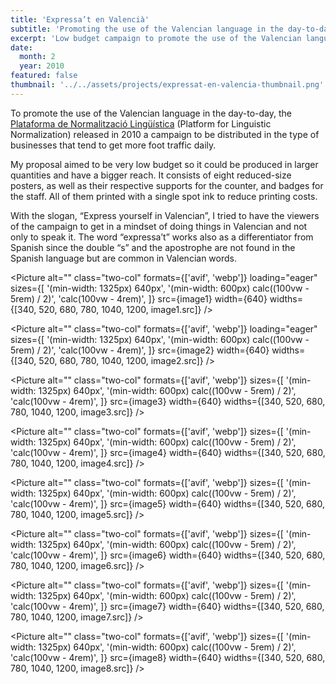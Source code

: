 ```yaml
---
title: 'Expressa’t en Valencià'
subtitle: 'Promoting the use of the Valencian language in the day-to-day'
excerpt: 'Low budget campaign to promote the use of the Valencian language in the day-to-day.'
date:
  month: 2
  year: 2010
featured: false
thumbnail: '../../assets/projects/expressat-en-valencia-thumbnail.png'
---
```



To promote the use of the Valencian language in the day-to-day, the [Plataforma de Normalització Lingüística](https://www.dival.es/normalitzacio/) (Platform for Linguistic Normalization) released in 2010 a campaign to be distributed in the type of businesses that tend to get more foot traffic daily.

My proposal aimed to be very low budget so it could be produced in larger quantities and have a bigger reach. It consists of eight reduced-size posters, as well as their respective supports for the counter, and badges for the staff. All of them printed with a single spot ink to reduce printing costs.

With the slogan, “Express yourself in Valencian”, I tried to have the viewers of the campaign to get in a mindset of doing things in Valencian and not only to speak it. The word “expressa’t” works also as a differentiator from Spanish since the double “s” and the apostrophe are not found in the Spanish language but are common in Valencian words.

<Picture
	alt=""
	class="two-col"
	formats={['avif', 'webp']}
	loading="eager"
	sizes={[
		'(min-width: 1325px) 640px',
		'(min-width: 600px) calc((100vw - 5rem) / 2)',
		'calc(100vw - 4rem)',
	]}
	src={image1}
	width={640}
	widths={[340, 520, 680, 780, 1040, 1200, image1.src]}
/>

<Picture
	alt=""
	class="two-col"
	formats={['avif', 'webp']}
	loading="eager"
	sizes={[
		'(min-width: 1325px) 640px',
		'(min-width: 600px) calc((100vw - 5rem) / 2)',
		'calc(100vw - 4rem)',
	]}
	src={image2}
	width={640}
	widths={[340, 520, 680, 780, 1040, 1200, image2.src]}
/>

<Picture
	alt=""
	class="two-col"
	formats={['avif', 'webp']}
	sizes={[
		'(min-width: 1325px) 640px',
		'(min-width: 600px) calc((100vw - 5rem) / 2)',
		'calc(100vw - 4rem)',
	]}
	src={image3}
	width={640}
	widths={[340, 520, 680, 780, 1040, 1200, image3.src]}
/>

<Picture
	alt=""
	class="two-col"
	formats={['avif', 'webp']}
	sizes={[
		'(min-width: 1325px) 640px',
		'(min-width: 600px) calc((100vw - 5rem) / 2)',
		'calc(100vw - 4rem)',
	]}
	src={image4}
	width={640}
	widths={[340, 520, 680, 780, 1040, 1200, image4.src]}
/>

<Picture
	alt=""
	class="two-col"
	formats={['avif', 'webp']}
	sizes={[
		'(min-width: 1325px) 640px',
		'(min-width: 600px) calc((100vw - 5rem) / 2)',
		'calc(100vw - 4rem)',
	]}
	src={image5}
	width={640}
	widths={[340, 520, 680, 780, 1040, 1200, image5.src]}
/>

<Picture
	alt=""
	class="two-col"
	formats={['avif', 'webp']}
	sizes={[
		'(min-width: 1325px) 640px',
		'(min-width: 600px) calc((100vw - 5rem) / 2)',
		'calc(100vw - 4rem)',
	]}
	src={image6}
	width={640}
	widths={[340, 520, 680, 780, 1040, 1200, image6.src]}
/>

<Picture
	alt=""
	class="two-col"
	formats={['avif', 'webp']}
	sizes={[
		'(min-width: 1325px) 640px',
		'(min-width: 600px) calc((100vw - 5rem) / 2)',
		'calc(100vw - 4rem)',
	]}
	src={image7}
	width={640}
	widths={[340, 520, 680, 780, 1040, 1200, image7.src]}
/>

<Picture
	alt=""
	class="two-col"
	formats={['avif', 'webp']}
	sizes={[
		'(min-width: 1325px) 640px',
		'(min-width: 600px) calc((100vw - 5rem) / 2)',
		'calc(100vw - 4rem)',
	]}
	src={image8}
	width={640}
	widths={[340, 520, 680, 780, 1040, 1200, image8.src]}
/>
